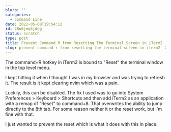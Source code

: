 ```yaml
---
blurb: ""
categories:
  - Command Line
date: 2022-05-08T19:54:12
id: 28u6jeq5jddg
status: scratch
type: post
title: Prevent Command R from Resetting The Terminal Screen in iTerm2
slug: prevent-command-r-from-resetting-the-terminal-screen-in-iterm2--28u6jeq5jddg
---
```


The command+R hotkey in iTerm2 is bound to "Reset" the terminal window in the top level menu. 

I kept hitting it when I thought I was in my browser and was trying to refresh it. The result is it kept clearing nvim which was a pain. 

Luckily, this can be disabled. The fix I used was to go into System Preferences > Keyboard > Shortcuts and then add iTerm2 as an application with a remap of "Reset" to command+8. That overwrites the ability to jump directly to the 8th tab. For some reason neither it or the reset work, but I'm fine with that. 

I just wanted to prevent the reset which is what it does with this in place. 

